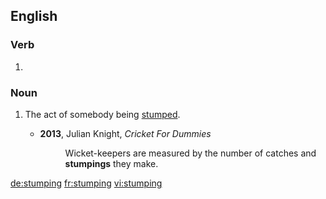 
==English==

===Verb===
{{head|en|present participle}}

# {{present participle of|stump|lang=en}}

===Noun===
{{en-noun}}

# {{context|cricket|lang=en}} The act of somebody being [[stump]]ed.
#* '''2013''', Julian Knight, ''Cricket For Dummies''
#*: Wicket-keepers are measured by the number of catches and '''stumpings''' they make.

[[de:stumping]]
[[fr:stumping]]
[[vi:stumping]]